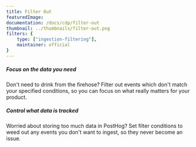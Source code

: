 ```yaml
---
title: Filter Out
featuredImage: 
documentation: /docs/cdp/filter-out
thumbnail: ../thumbnails/filter-out.png
filters: {
    type: ["ingestion-filtering"],
    maintainer: official
}
---
```


<Section
    divider={false}
    title="Set filter conditions so that you only ingest the events you want to track."
    size="full"
    cols={2}
>
    <div>
        <h5>Focus on the data you need</h5>
        <p>Don't need to drink from the firehose? Filter out events which don't match your specified conditions, so you can focus on what really matters for your product.</p>
    </div>
    <div>
        <h5>Control what data is tracked</h5>
        <p>Worried about storing too much data in PostHog? Set filter conditions to weed out any events you don't want to ingest, so they never become an issue.</p>
    </div>
</Section>

<TutorialsSlider topic="filter-out" />

<Documentation />
